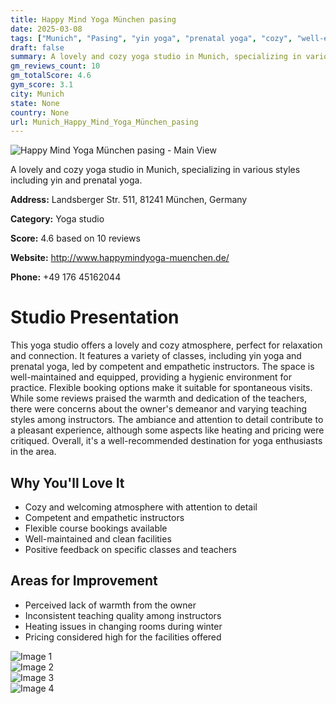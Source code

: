 ```yaml
---
title: Happy Mind Yoga München pasing
date: 2025-03-08
tags: ["Munich", "Pasing", "yin yoga", "prenatal yoga", "cozy", "well-equipped", "Munich"]  
draft: false
summary: A lovely and cozy yoga studio in Munich, specializing in various styles including yin and prenatal yoga.
gm_reviews_count: 10
gm_totalScore: 4.6
gym_score: 3.1
city: Munich
state: None
country: None
url: Munich_Happy_Mind_Yoga_München_pasing
---
```


<div className="aspect-[16/9] relative my-8">
  <img 
    src="https://lh5.googleusercontent.com/p/AF1QipOCfv1ssgCbyZ2bgw1mnyzaSIdRhecgAtMHgkwq=w1920-h1080-k-no"
    alt="Happy Mind Yoga München pasing - Main View"
    className="object-cover absolute inset-0 w-full h-full rounded-lg"
  />
</div>

A lovely and cozy yoga studio in Munich, specializing in various styles including yin and prenatal yoga.

**Address:** Landsberger Str. 511, 81241 München, Germany

**Category:** Yoga studio

**Score:** 4.6 based on 10 reviews

**Website:** http://www.happymindyoga-muenchen.de/

**Phone:** +49 176 45162044

# Studio Presentation

This yoga studio offers a lovely and cozy atmosphere, perfect for relaxation and connection. It features a variety of classes, including yin yoga and prenatal yoga, led by competent and empathetic instructors. The space is well-maintained and equipped, providing a hygienic environment for practice. Flexible booking options make it suitable for spontaneous visits. While some reviews praised the warmth and dedication of the teachers, there were concerns about the owner's demeanor and varying teaching styles among instructors. The ambiance and attention to detail contribute to a pleasant experience, although some aspects like heating and pricing were critiqued. Overall, it's a well-recommended destination for yoga enthusiasts in the area.



## Why You'll Love It

- Cozy and welcoming atmosphere with attention to detail
- Competent and empathetic instructors
- Flexible course bookings available
- Well-maintained and clean facilities
- Positive feedback on specific classes and teachers

## Areas for Improvement

- Perceived lack of warmth from the owner
- Inconsistent teaching quality among instructors
- Heating issues in changing rooms during winter
- Pricing considered high for the facilities offered

<div className="grid grid-cols-1 xl:grid-cols-2 gap-4 my-8">
<div className="aspect-[4/3] relative"><img src="https://lh5.googleusercontent.com/p/AF1QipN9HMMANa5DCyA9YtXCPQxn_X5urrlOviuaiqdf=w1920-h1080-k-no" alt="Image 1" className="object-cover absolute inset-0 w-full h-full rounded-lg" /></div>
<div className="aspect-[4/3] relative"><img src="https://lh5.googleusercontent.com/p/AF1QipPqecQDcJ9so3nYdczdVweqPKneYpnXbIoyucTa=w1920-h1080-k-no" alt="Image 2" className="object-cover absolute inset-0 w-full h-full rounded-lg" /></div>
<div className="aspect-[4/3] relative"><img src="https://lh5.googleusercontent.com/p/AF1QipO2dkzowlrqgUmodsavMXE_s1UQFfTjXeleCl1Y=w1920-h1080-k-no" alt="Image 3" className="object-cover absolute inset-0 w-full h-full rounded-lg" /></div>
<div className="aspect-[4/3] relative"><img src="https://lh5.googleusercontent.com/p/AF1QipPfa5pA_WJ8iFH0ciF9JSRK4Ws39HGqrIglEi5Z=w1920-h1080-k-no" alt="Image 4" className="object-cover absolute inset-0 w-full h-full rounded-lg" /></div>
</div>